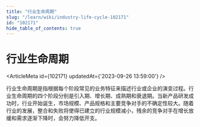 ```yaml
---
title: "行业生命周期"
slug: "/learn/wiki/industry-life-cycle-102171"
id: "102171"
hide_table_of_contents: true
---
```



# 行业生命周期

<ArticleMeta id={102171} updatedAt={'2023-09-26 13:59:00'} />
<div className='border-solid border-b border-t-0 my-4 border-[var(--ifm-color-gray-300)]' />

行业生命周期是指根据每个阶段常见的业务特征来描述行业或企业的演变过程。行业生命周期的四个阶段分别是引入期、增长期、成熟期和衰退期。当新产品研发成功时，行业开始诞生，市场规模、产品规格和主要竞争对手的不确定性较大。随着行业的发展，整合和失败将使得已建立的行业规模减小，残余的竞争对手在增长放缓和需求逐渐下降时，会努力降低开支。
